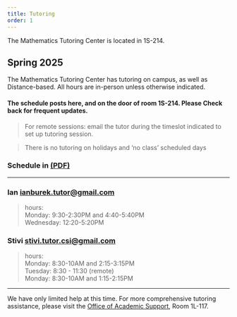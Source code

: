 ```yaml
---
title: Tutoring
order: 1
---
```


The Mathematics Tutoring Center is located in 1S-214.

## Spring 2025

The Mathematics Tutoring Center has tutoring on campus, as well as Distance-based. All hours are in-person unless otherwise indicated.

#### The schedule posts here, and on the door of room 1S-214. Please Check back for frequent updates.

> For remote sessions: email the tutor during the timeslot indicated to set up tutoring session.

> There is no tutoring on holidays and 'no class' scheduled days

### Schedule in [(PDF)](https://www.math.csi.cuny.edu/Undergraduate/Tutoring/tutor-grid.pdf)

----

###  Ian [ianburek.tutor@gmail.com](mailto:ianburek.tutor@gmail.com)

> hours:\
Monday:  9:30-2:30PM and  4:40-5:40PM\
Wednesday: 12:20-5:20PM


### Stivi   [stivi.tutor.csi@gmail.com](mailto:stivi.tutor.csi@gmail.com)

> hours:\
Monday: 8:30-10AM and 2:15-3:15PM\
Tuesday: 8:30 - 11:30 (remote) \
Monday: 8:30-10AM and 1:15-2:15PM

----

We have only limited help at this time. For more comprehensive tutoring assistance, please visit the [Office of Academic Support](https://www.csi.cuny.edu/students/academic-assistance/tutoring/casa-tutoring-schedule-stem), Room 1L-117.
